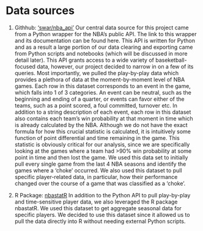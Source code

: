 # Data sources

1. Githhub: [‘swar/nba_api’](https://github.com/swar/nba_api)
Our central data source for this project came from a Python wrapper for the NBA’s public API. The link to this wrapper and its documentation can be found here. This API is written for Python and as a result a large portion of our data clearing and exporting came from Python scripts and notebooks (which will be discussed in more detail later). This API grants access to a wide variety of baseketball-focused data, however, our project decided to narrow in on a few of its queries. Most importantly, we pulled the play-by-play data which provides a plethora of data at the moment-by-moment level of NBA games. Each row in this dataset corresponds to an event in the game, which falls into 1 of 3 categories. An event can be neutral, such as the beginning and ending of a quarter, or events can favor either of the teams, such as a point scored, a foul committed, turnover etc. In addition to a string description of each event, each row in this dataset also contains each team's win probability at that moment in time which is already calculated by the NBA. Although we do not have the exact formula for how this crucial statistic is calculated, it is intuitively some function of point differential and time remaining in the game. This statistic is obviously critical for our analysis, since we are specifically looking at the games where a team had >90% win probability at some point in time and then lost the game. We used this data set to initially pull every single game from the last 4 NBA seasons and identify the games where a ‘choke’ occurred. We also used this dataset to pull specific player-related data, in particular, how their performance changed over the course of a game that was classified as a ‘choke’.

2. R Package: [nbastatR](https://www.rdocumentation.org/packages/nbastatR/versions/0.1.10131)
In addition to the Python API to pull play-by-play and time-sensitive player data, we also leveraged the R package nbastatR. We used this dataset to get aggregate seasonal data for specific players. We decided to use this dataset since it allowed us to pull the data directly into R without needing external Python scripts. 

